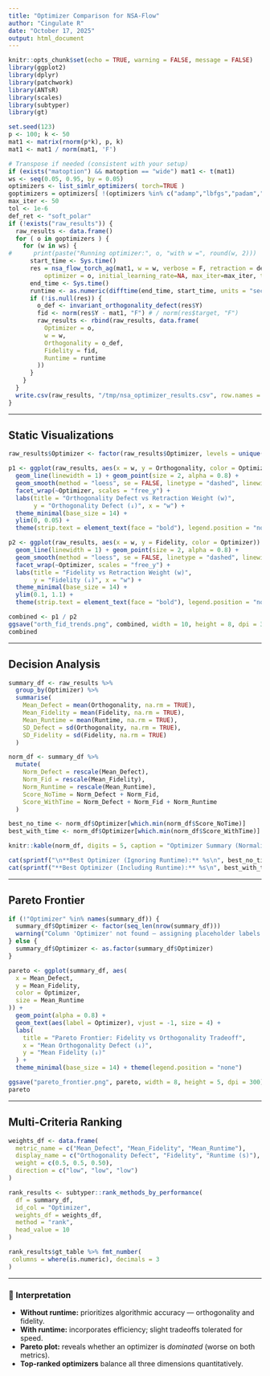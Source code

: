 ```yaml
---
title: "Optimizer Comparison for NSA-Flow"
author: "Cingulate R"
date: "October 17, 2025"
output: html_document
---
```


```r
knitr::opts_chunk$set(echo = TRUE, warning = FALSE, message = FALSE)
library(ggplot2)
library(dplyr)
library(patchwork)
library(ANTsR)
library(scales)
library(subtyper)
library(gt)
```

```r
set.seed(123)
p <- 100; k <- 50
mat1 <- matrix(rnorm(p*k), p, k)
mat1 <- mat1 / norm(mat1, 'F')

# Transpose if needed (consistent with your setup)
if (exists("matoption") && matoption == "wide") mat1 <- t(mat1)
ws <- seq(0.05, 0.95, by = 0.05)
optimizers <- list_simlr_optimizers( torch=TRUE )
goptimizers = optimizers[ !(optimizers %in% c("adamp","lbfgs","padam","sgdp","adabound","adamax"))]
max_iter <- 50
tol <- 1e-6
def_ret <- "soft_polar"
if (!exists("raw_results")) {
  raw_results <- data.frame()
  for ( o in goptimizers ) {
    for (w in ws) {
#      print(paste("Running optimizer:", o, "with w =", round(w, 2)))
      start_time <- Sys.time()
      res = nsa_flow_torch_ag(mat1, w = w, verbose = F, retraction = def_ret,
          optimizer = o, initial_learning_rate=NA, max_iter=max_iter, tol=tol)
      end_time <- Sys.time()
      runtime <- as.numeric(difftime(end_time, start_time, units = "secs"))
      if (!is.null(res)) {
        o_def <- invariant_orthogonality_defect(res$Y)
        fid <- norm(res$Y - mat1, "F") # / norm(res$target, "F")
        raw_results <- rbind(raw_results, data.frame(
          Optimizer = o,
          w = w,
          Orthogonality = o_def,
          Fidelity = fid,
          Runtime = runtime
        ))
      }
    }
  }
  write.csv(raw_results, "/tmp/nsa_optimizer_results.csv", row.names = FALSE)
}
```

---

## Static Visualizations

```r
raw_results$Optimizer <- factor(raw_results$Optimizer, levels = unique(raw_results$Optimizer))

p1 <- ggplot(raw_results, aes(x = w, y = Orthogonality, color = Optimizer)) +
  geom_line(linewidth = 1) + geom_point(size = 2, alpha = 0.8) +
  geom_smooth(method = "loess", se = FALSE, linetype = "dashed", linewidth = 0.6) +
  facet_wrap(~Optimizer, scales = "free_y") +
  labs(title = "Orthogonality Defect vs Retraction Weight (w)",
       y = "Orthogonality Defect (↓)", x = "w") +
  theme_minimal(base_size = 14) +
  ylim(0, 0.05) +
  theme(strip.text = element_text(face = "bold"), legend.position = "none")

p2 <- ggplot(raw_results, aes(x = w, y = Fidelity, color = Optimizer)) +
  geom_line(linewidth = 1) + geom_point(size = 2, alpha = 0.8) +
  geom_smooth(method = "loess", se = FALSE, linetype = "dashed", linewidth = 0.6) +
  facet_wrap(~Optimizer, scales = "free_y") +
  labs(title = "Fidelity vs Retraction Weight (w)",
       y = "Fidelity (↓)", x = "w") +
  theme_minimal(base_size = 14) +
  ylim(0.1, 1.1) +
  theme(strip.text = element_text(face = "bold"), legend.position = "none")

combined <- p1 / p2
ggsave("orth_fid_trends.png", combined, width = 10, height = 8, dpi = 300)
combined
```

---

## Decision Analysis

```r
summary_df <- raw_results %>%
  group_by(Optimizer) %>%
  summarise(
    Mean_Defect = mean(Orthogonality, na.rm = TRUE),
    Mean_Fidelity = mean(Fidelity, na.rm = TRUE),
    Mean_Runtime = mean(Runtime, na.rm = TRUE),
    SD_Defect = sd(Orthogonality, na.rm = TRUE),
    SD_Fidelity = sd(Fidelity, na.rm = TRUE)
  )

norm_df <- summary_df %>%
  mutate(
    Norm_Defect = rescale(Mean_Defect),
    Norm_Fid = rescale(Mean_Fidelity),
    Norm_Runtime = rescale(Mean_Runtime),
    Score_NoTime = Norm_Defect + Norm_Fid,
    Score_WithTime = Norm_Defect + Norm_Fid + Norm_Runtime
  )

best_no_time <- norm_df$Optimizer[which.min(norm_df$Score_NoTime)]
best_with_time <- norm_df$Optimizer[which.min(norm_df$Score_WithTime)]

knitr::kable(norm_df, digits = 5, caption = "Optimizer Summary (Normalized Scores)")

cat(sprintf("\n**Best Optimizer (Ignoring Runtime):** %s\n", best_no_time))
cat(sprintf("**Best Optimizer (Including Runtime):** %s\n", best_with_time))
```

---

## Pareto Frontier

```r
if (!"Optimizer" %in% names(summary_df)) {
  summary_df$Optimizer <- factor(seq_len(nrow(summary_df)))
  warning("Column 'Optimizer' not found — assigning placeholder labels.")
} else {
  summary_df$Optimizer <- as.factor(summary_df$Optimizer)
}

pareto <- ggplot(summary_df, aes(
  x = Mean_Defect,
  y = Mean_Fidelity,
  color = Optimizer,
  size = Mean_Runtime
)) +
  geom_point(alpha = 0.8) +
  geom_text(aes(label = Optimizer), vjust = -1, size = 4) +
  labs(
    title = "Pareto Frontier: Fidelity vs Orthogonality Tradeoff",
    x = "Mean Orthogonality Defect (↓)",
    y = "Mean Fidelity (↓)"
  ) +
  theme_minimal(base_size = 14) + theme(legend.position = "none")

ggsave("pareto_frontier.png", pareto, width = 8, height = 5, dpi = 300)
pareto
```

---

## Multi-Criteria Ranking

```r
weights_df <- data.frame(
  metric_name = c("Mean_Defect", "Mean_Fidelity", "Mean_Runtime"),
  display_name = c("Orthogonality Defect", "Fidelity", "Runtime (s)"),
  weight = c(0.5, 0.5, 0.50),
  direction = c("low", "low", "low")
)

rank_results <- subtyper::rank_methods_by_performance(
  df = summary_df,
  id_col = "Optimizer",
  weights_df = weights_df,
  method = "rank",
  head_value = 10
)

rank_results$gt_table %>% fmt_number(
 columns = where(is.numeric), decimals = 3
) 
```

---

### 🧠 Interpretation

* **Without runtime:** prioritizes algorithmic accuracy — orthogonality and fidelity.
* **With runtime:** incorporates efficiency; slight tradeoffs tolerated for speed.
* **Pareto plot:** reveals whether an optimizer is *dominated* (worse on both metrics).
* **Top-ranked optimizers** balance all three dimensions quantitatively.
